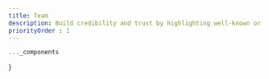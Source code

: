 ```yaml
---
title: Team
description: Build credibility and trust by highlighting well-known or reputable brands that are connected to your business.
priorityOrder : 1
---
```




    ..._components
}

<BlockPreview
    title="One"
    src="/blocks-preview/team/one"
    code={oneCode}
    client:visible
/>

<BlockPreview
    title="Two"
    src="/blocks-preview/team/two"
    code={oneCode}
    client:visible
/>